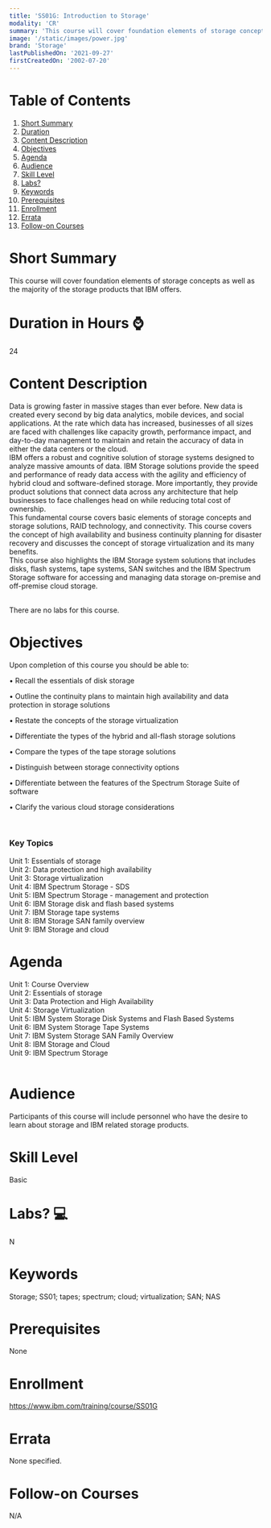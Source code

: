 ```yaml
---
title: 'SS01G: Introduction to Storage'
modality: 'CR'
summary: 'This course will cover foundation elements of storage concepts as well as the majority of the storage products that IBM offers.                                                                         '
image: '/static/images/power.jpg'
brand: 'Storage'
lastPublishedOn: '2021-09-27'
firstCreatedOn: '2002-07-20'
---
```

# Table of Contents
1.  [Short Summary](#short-summary)
2.  [Duration](#duration-in-hours-)
3.  [Content Description](#content-description)
4.  [Objectives](#objectives)
5.  [Agenda](#agenda)
6.  [Audience](#audience)
7.  [Skill Level](#skill-level)
8.  [Labs?](#labs-)
9.  [Keywords](#keywords)
10. [Prerequisites](#prerequisites)
11. [Enrollment](#enrollment)
12. [Errata](#errata)
13. [Follow-on Courses](#follow-on-courses)

# Short Summary
This course will cover foundation elements of storage concepts as well as the majority of the storage products that IBM offers.                                                                         

# Duration in Hours ⌚
24

# Content Description
<p>Data is growing faster in massive stages than ever before. New data is created every second by big data analytics, mobile devices, and social applications. At the rate which data has increased, businesses of all sizes are faced with challenges like capacity growth, performance impact, and day-to-day management to maintain and retain the accuracy of data in either the data centers or the cloud.<br />IBM offers a robust and cognitive solution of storage systems designed to analyze massive amounts of data. IBM Storage solutions provide the speed and performance of ready data access with the agility and efficiency of hybrid cloud and software-defined storage. More importantly, they provide product solutions that connect data across any architecture that help businesses to face challenges head on while reducing total cost of ownership.&nbsp;<br />This fundamental course covers basic elements of storage concepts and storage solutions, RAID technology, and connectivity. This course covers the concept of high availability and business continuity planning for disaster recovery and discusses the concept of storage virtualization and its many benefits.&nbsp;<br />This course also highlights the IBM Storage system solutions that includes disks, flash systems, tape systems, SAN switches and the IBM Spectrum Storage software for accessing and managing data storage on-premise and off-premise cloud storage.<br />&nbsp;</p><p>There are no labs for this course.</p>

# Objectives
<p>Upon completion of this course you should be able to:</p><p>• Recall the essentials of disk storage</p><p>• Outline the continuity plans to maintain high availability and data protection in storage solutions</p><p>• Restate the concepts of the storage virtualization</p><p>• Differentiate the types of the hybrid and all-flash storage solutions</p><p>• Compare the types of the tape storage solutions</p><p>• Distinguish between storage connectivity options</p><p>• Differentiate between the features of the Spectrum Storage Suite of software</p><p>• Clarify the various cloud storage considerations</p><p>&nbsp;</p><h3>Key Topics</h3><p>Unit 1: Essentials of storage&nbsp;<br />Unit 2: Data protection and high availability&nbsp;<br />Unit 3: Storage virtualization&nbsp;<br />Unit 4: IBM Spectrum Storage - SDS&nbsp;<br />Unit 5: IBM Spectrum Storage - management and protection&nbsp;<br />Unit 6: IBM Storage disk and flash based systems<br />Unit 7: IBM Storage tape systems&nbsp;<br />Unit 8: IBM Storage SAN family overview&nbsp;<br />Unit 9: IBM Storage and cloud</p>

# Agenda
<p>Unit 1: Course Overview<br />Unit 2: Essentials of storage<br />Unit 3: Data Protection and High Availability<br />Unit 4: Storage Virtualization<br />Unit 5: IBM System Storage Disk Systems and Flash Based Systems<br />Unit 6: IBM System Storage Tape Systems<br />Unit 7: IBM System Storage SAN Family Overview<br />Unit 8: IBM Storage and Cloud<br />Unit 9: IBM Spectrum Storage<br />&nbsp;</p>

# Audience
<p>Participants of this course will include personnel who have the desire to learn about storage and IBM related storage products.</p>

# Skill Level
Basic               

# Labs? 💻
N

# Keywords
Storage; SS01; tapes; spectrum; cloud; virtualization; SAN; NAS

# Prerequisites
<p>None</p>

# Enrollment
https://www.ibm.com/training/course/SS01G

# Errata
None specified.

# Follow-on Courses
N/A

